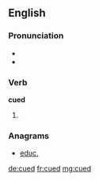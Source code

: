 ==English==

===Pronunciation===
* {{IPA|/kjuːd/}}
* {{homophones|queued}}

===Verb===
'''cued'''

# {{past of|cue}}

===Anagrams===
* [[educ.#English|educ.]]

[[de:cued]]
[[fr:cued]]
[[mg:cued]]